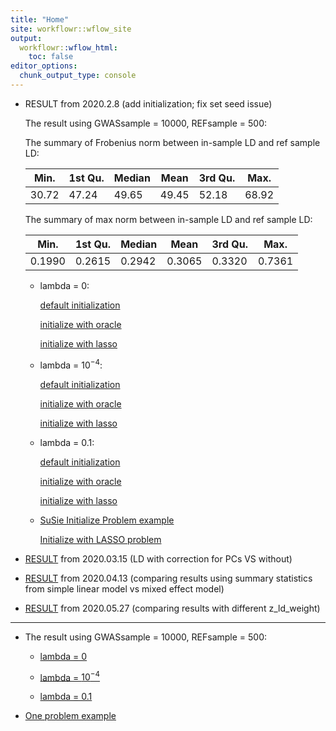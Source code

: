 ```yaml
---
title: "Home"
site: workflowr::wflow_site
output:
  workflowr::wflow_html:
    toc: false
editor_options:
  chunk_output_type: console
---
```


* RESULT from 2020.2.8 (add initialization; fix set seed issue)

    The result using GWASsample = 10000, REFsample = 500:

    The summary of Frobenius norm between in-sample LD and ref sample LD:
    
    | Min.  | 1st Qu. | Median | Mean | 3rd Qu. | Max. |
    |-------|---------|--------|------|---------|------|
    | 30.72 | 47.24   | 49.65  | 49.45| 52.18   | 68.92|

    The summary of max norm between in-sample LD and ref sample LD:
    
    | Min.  | 1st Qu. | Median | Mean | 3rd Qu. | Max. |
    |-------|---------|--------|------|---------|------|
    |0.1990| 0.2615  | 0.2942 |0.3065| 0.3320  | 0.7361|
    
    - lambda = 0:
        
        [default initialization](SuSiE_dsc_ukb_results_noinit_lamb0.html)
        
        [initialize with oracle](SuSiE_dsc_ukb_results_initoracle_lamb0.html)
        
        [initialize with lasso](SuSiE_dsc_ukb_results_initlasso_lamb0.html)
    
    - lambda = $10^{-4}$:
        
        [default initialization](SuSiE_dsc_ukb_results_noinit_lamb1e-4.html)
        
        [initialize with oracle](SuSiE_dsc_ukb_results_initoracle_lamb1e-4.html)
        
        [initialize with lasso](SuSiE_dsc_ukb_results_initlasso_lamb1e-4.html)
        
    - lambda = 0.1:
        
        [default initialization](SuSiE_dsc_ukb_results_noinit_lamb0.1.html)
        
        [initialize with oracle](SuSiE_dsc_ukb_results_initoracle_lamb0.1.html)
        
        [initialize with lasso](SuSiE_dsc_ukb_results_initlasso_lamb0.1.html)

    - [SuSie Initialize Problem example](SuSiE_dsc_ukb_default_2.8_susie_problem.html)
      
        [Initialize with LASSO problem](SuSiE_dsc_ukb_default_2.8_susieinitlasso_problem.html)
        
* [RESULT](SuSiE_dsc_ukb_checkLD.html) from 2020.03.15 (LD with correction for PCs VS without)

* [RESULT](SuSiE_dsc_ukb_lmvsmix.html) from 2020.04.13 (comparing results using summary statistics from simple linear model vs mixed effect model)

* [RESULT](SuSiE_dsc_ukb_weight.html) from 2020.05.27 (comparing results with different z_ld_weight)

---------------------

* The result using GWASsample = 10000, REFsample = 500:

    - [lambda = 0](SuSiE_dsc_ukb_results_lamb0.html)
    
    - [lambda = $10^{-4}$](SuSiE_dsc_ukb_results_lamb1e-4.html)

    - [lambda = 0.1](SuSiE_dsc_ukb_results_lamb0.1.html)

* [One problem example](SuSiE_dsc_ukb_default_problem.html)
